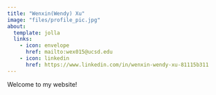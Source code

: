 ```yaml
---
title: "Wenxin(Wendy) Xu"
image: "files/profile_pic.jpg"
about:
  template: jolla
  links:
    - icon: envelope
      href: mailto:wex015@ucsd.edu
    - icon: linkedin
      href: https://www.linkedin.com/in/wenxin-wendy-xu-81115b311
---
```


Welcome to my website!
